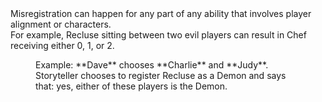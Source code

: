 <Callout type="info">
  Misregistration can happen for any part of any ability that involves player alignment or characters.<br/>
  For example, Recluse sitting between two evil players can result in Chef receiving either 0, 1, or 2.
</Callout>

<figure>
  <ImageZoom src="/examples/recluse.png" width={600} height={600} />
  <figcaption>Example: **Dave** chooses **Charlie** and **Judy**. Storyteller chooses to register Recluse as a Demon and says that: yes, either of these players is the Demon.</figcaption>
</figure>